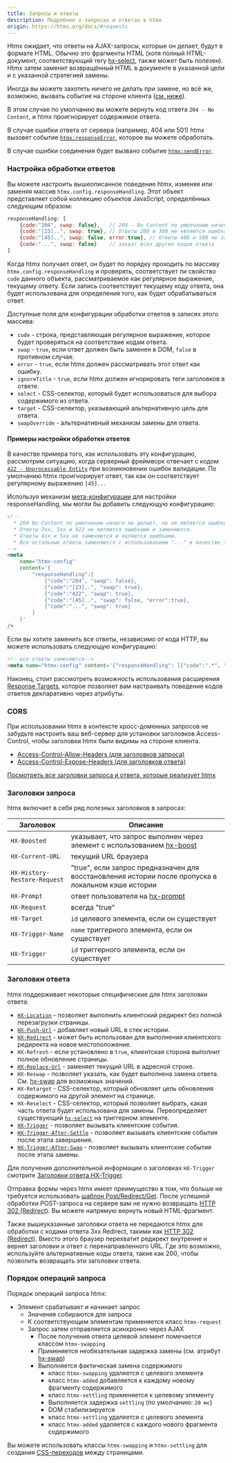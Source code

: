 ```yaml
---
title: Запросы и ответы
description: Подробнее о запросах и ответах в htmx
origin: https://htmx.org/docs/#requests
---
```


Htmx ожидает, что ответы на AJAX-запросы, которые он делает, будут в формате HTML. Обычно это фрагменты HTML (хотя полный HTML-документ, соответствующий тегу [hx-select](/attributes/hx-select/), также может быть полезен). Htmx затем заменит возвращённый HTML в документе в указанной цели и с указанной стратегией замены.

Иногда вы можете захотеть ничего не делать при замене, но всё же, возможно, вызвать событие на стороне клиента ([см. ниже](#заголовки-ответа)).

В этом случае по умолчанию вы можете вернуть код ответа `204 - No Content`, и htmx проигнорирует содержимое ответа.

В случае ошибки ответа от сервера (например, 404 или 501) htmx вызовет событие [`htmx:responseError`](https://htmx.org/events/#htmx:responseError), которое вы можете обработать.

В случае ошибки соединения будет вызвано событие [`htmx:sendError`](https://htmx.org/events/#htmx:sendError).

### Настройка обработки ответов

Вы можете настроить вышеописанное поведение htmx, изменяя или заменяя массив `htmx.config.responseHandling`. Этот объект представляет собой коллекцию объектов JavaScript, определённых следующим образом:

```js wrap
responseHandling: [
    {code:"204", swap: false},   // 204 - No Content по умолчанию ничего не делает, но не является ошибкой
    {code:"[23]..", swap: true}, // Ответы 200 и 300 не являются ошибками и заменяются
    {code:"[45]..", swap: false, error:true}, // Ответы 400 и 500 не заменяются и являются ошибками
    {code:"...", swap: false}    // захват всех других кодов ответа
]
```

Когда htmx получает ответ, он будет по порядку проходить по массиву `htmx.config.responseHandling` и проверять, соответствует ли свойство `code` данного объекта, рассматриваемое как регулярное выражение, текущему ответу. Если запись соответствует текущему коду ответа, она будет использована для определения того, как будет обрабатываться ответ.

Доступные поля для конфигурации обработки ответов в записях этого массива:

* `code` - строка, представляющая регулярное выражение, которое будет проверяться на соответствие кодам ответа.
* `swap` - `true`, если ответ должен быть заменен в DOM, `false` в противном случае.
* `error` - `true`, если htmx должен рассматривать этот ответ как ошибку.
* `ignoreTitle` - `true`, если htmx должен игнорировать теги заголовков в ответе.
* `select` - CSS-селектор, который будет использоваться для выбора содержимого из ответа.
* `target` - CSS-селектор, указывающий альтернативную цель для ответа.
* `swapOverride` - альтернативный механизм замены для ответа.

#### Примеры настройки обработки ответов

В качестве примера того, как использовать эту конфигурацию, рассмотрим ситуацию, когда серверный фреймворк отвечает с кодом [`422 - Unprocessable Entity`](https://developer.mozilla.org/en-US/docs/Web/HTTP/Status/422) при возникновении ошибок валидации. По умолчанию htmx проигнорирует ответ, так как он соответствует регулярному выражению `[45]..`.

Используя механизм [мета-конфигурации](https://htmx.org/docs/#configuration-options) для настройки responseHandling, мы могли бы добавить следующую конфигурацию:

```html
<!--
  * 204 No Content по умолчанию ничего не делает, но не является ошибкой.
  * Ответы 2xx, 3xx и 422 не являются ошибками и заменяются.
  * Ответы 4xx и 5xx не заменяются и являются ошибками.
  * Все остальные ответы заменяются с использованием "..." в качестве захвата всех.
-->
<meta
	name="htmx-config"
	content='{
        "responseHandling":[
            {"code":"204", "swap": false},
            {"code":"[23]..", "swap": true},
            {"code":"422", "swap": true},
            {"code":"[45]..", "swap": false, "error":true},
            {"code":"...", "swap": true}
        ]
    }'
/>
```

Если вы хотите заменить все ответы, независимо от кода HTTP, вы можете использовать следующую конфигурацию:

```html
<!--все ответы заменяются-->
<meta name="htmx-config" content='{"responseHandling": [{"code":".*", "swap": true}]}' />
```

Наконец, стоит рассмотреть возможность использования расширения [Response Targets](https://htmx.org/extensions/response-targets), которое позволяет вам настраивать поведение кодов ответов декларативно через атрибуты.

### CORS

При использовании htmx в контексте кросс-доменных запросов не забудьте настроить ваш веб-сервер для установки заголовков Access-Control, чтобы заголовки htmx были видимы на стороне клиента.

- [Access-Control-Allow-Headers (для заголовков запроса)](https://developer.mozilla.org/ru/docs/Web/HTTP/Headers/Access-Control-Allow-Headers)
- [Access-Control-Expose-Headers (для заголовков ответа)](https://developer.mozilla.org/en-US/docs/Web/HTTP/Headers/Access-Control-Expose-Headers)

[Посмотреть все заголовки запроса и ответа, которые реализует htmx](https://htmx.org/reference/#request_headers)

### Заголовки запроса

htmx включает в себя ряд полезных заголовков в запросах:

| Заголовок                  | Описание                                                                                     |
|----------------------------|----------------------------------------------------------------------------------------------|
| `HX-Boosted`               | указывает, что запрос выполнен через элемент с использованием [hx-boost](/attributes/hx-boost/) |
| `HX-Current-URL`           | текущий URL браузера                                                                        |
| `HX-History-Restore-Request` | "true", если запрос предназначен для восстановления истории после пропуска в локальном кэше истории |
| `HX-Prompt`                | ответ пользователя на [hx-prompt](/attributes/hx-prompt/)                                   |
| `HX-Request`               | всегда "true"                                                                               |
| `HX-Target`                | `id` целевого элемента, если он существует                                                  |
| `HX-Trigger-Name`          | `name` триггерного элемента, если он существует                                             |
| `HX-Trigger`               | `id` триггерного элемента, если он существует                                              |

### Заголовки ответа

htmx поддерживает некоторые специфические для htmx заголовки ответа:

* [`HX-Location`](https://htmx.org/headers/hx-location/) - позволяет выполнить клиентский редирект без полной перезагрузки страницы.
* [`HX-Push-Url`](https://htmx.org/headers/hx-push-url/) - добавляет новый URL в стек истории.
* [`HX-Redirect`](https://htmx.org/headers/hx-redirect/) - может быть использован для выполнения клиентского редиректа на новое местоположение.
* `HX-Refresh` - если установлено в `true`, клиентская сторона выполнит полное обновление страницы.
* [`HX-Replace-Url`](https://htmx.org/headers/hx-replace-url/) - заменяет текущий URL в адресной строке.
* `HX-Reswap` - позволяет указать, как будет выполнена замена ответа. См. [hx-swap](/attributes/hx-swap/) для возможных значений.
* `HX-Retarget` - CSS-селектор, который обновляет цель обновления содержимого на другой элемент на странице.
* `HX-Reselect` - CSS-селектор, который позволяет выбрать, какая часть ответа будет использована для замены. Переопределяет существующий [`hx-select`](/attributes/hx-select/) на триггерном элементе.
* [`HX-Trigger`](https://htmx.org/headers/hx-trigger/) - позволяет вызывать клиентские события.
* [`HX-Trigger-After-Settle`](https://htmx.org/headers/hx-trigger/) - позволяет вызывать клиентские события после этапа завершения.
* [`HX-Trigger-After-Swap`](https://htmx.org/headers/hx-trigger/) - позволяет вызывать клиентские события после этапа замены.

Для получения дополнительной информации о заголовках `HX-Trigger` смотрите [Заголовки ответа HX-Trigger](https://htmx.org/headers/hx-trigger/).

Отправка формы через htmx имеет преимущество в том, что больше не требуется использовать [шаблон Post/Redirect/Get](https://ru.wikipedia.org/wiki/Post/Redirect/Get). После успешной обработки POST-запроса на сервере вам не нужно возвращать [HTTP 302 (Redirect)](https://en.wikipedia.org/wiki/HTTP_302). Вы можете напрямую вернуть новый HTML-фрагмент.

Также вышеуказанные заголовки ответа не передаются htmx для обработки с кодами ответа 3xx Redirect, такими как [HTTP 302 (Redirect)](https://en.wikipedia.org/wiki/HTTP_302). Вместо этого браузер перехватит редирект внутренне и вернет заголовки и ответ с перенаправленного URL. Где это возможно, используйте альтернативные коды ответа, такие как 200, чтобы позволить возвращать эти заголовки ответа.

### Порядок операций запроса

Порядок операций запроса htmx:

* Элемент срабатывает и начинает запрос
  * Значения собираются для запроса
  * К соответствующим элементам применяется класс `htmx-request`
  * Запрос затем отправляется асинхронно через AJAX
    * После получения ответа целевой элемент помечается классом `htmx-swapping`
    * Применяется необязательная задержка замены (см. атрибут [hx-swap](/attributes/hx-swap/))
    * Выполняется фактическая замена содержимого
        * класс `htmx-swapping` удаляется с целевого элемента
        * класс `htmx-added` добавляется к каждому новому фрагменту содержимого
        * класс `htmx-settling` применяется к целевому элементу
        * Выполняется задержка `settling` (по умолчанию: `20 мс`)
        * DOM стабилизируется
        * класс `htmx-settling` удаляется с целевого элемента
        * класс `htmx-added` удаляется с каждого нового фрагмента содержимого

Вы можете использовать классы `htmx-swapping` и `htmx-settling` для создания [CSS-переходов](https://developer.mozilla.org/ru/docs/Web/CSS/CSS_transitions/Using_CSS_transitions) между страницами.
